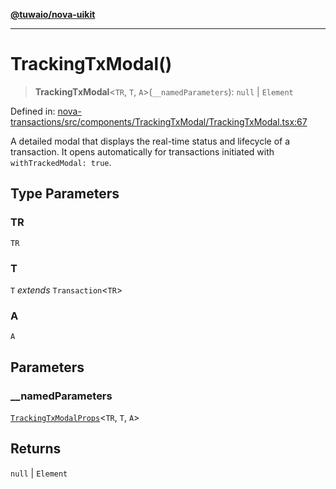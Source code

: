 [**@tuwaio/nova-uikit**](../../../README.md)

***

# TrackingTxModal()

> **TrackingTxModal**\<`TR`, `T`, `A`\>(`__namedParameters`): `null` \| `Element`

Defined in: [nova-transactions/src/components/TrackingTxModal/TrackingTxModal.tsx:67](https://github.com/TuwaIO/nova-uikit/blob/5275b21e4cfcca13146d3aad8d93d68998767c72/packages/nova-transactions/src/components/TrackingTxModal/TrackingTxModal.tsx#L67)

A detailed modal that displays the real-time status and lifecycle of a transaction.
It opens automatically for transactions initiated with `withTrackedModal: true`.

## Type Parameters

### TR

`TR`

### T

`T` *extends* `Transaction`\<`TR`\>

### A

`A`

## Parameters

### \_\_namedParameters

[`TrackingTxModalProps`](../type-aliases/TrackingTxModalProps.md)\<`TR`, `T`, `A`\>

## Returns

`null` \| `Element`
